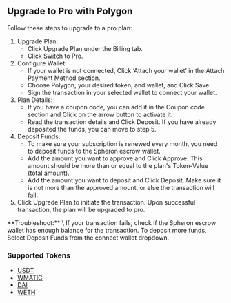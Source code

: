
## Upgrade to Pro with Polygon
Follow these steps to upgrade to a pro plan:

1. Upgrade Plan:
   - Click Upgrade Plan under the Billing tab.
   - Click Switch to Pro.
2. Configure Wallet:
   - If your wallet is not connected, Click ‘Attach your wallet’ in the Attach Payment Method section.
   - Choose Polygon, your desired token, and wallet, and Click Save.
   - Sign the transaction in your selected wallet to connect your wallet.
3. Plan Details:
   - If you have a coupon code, you can add it in the Coupon code section and Click on the arrow button to activate it.
   - Read the transaction details and Click Deposit. If you have already deposited the funds, you can move to step 5.
4. Deposit Funds:
   - To make sure your subscription is renewed every month, you need to deposit funds to the Spheron escrow wallet.
   - Add the amount you want to approve and Click Approve. This amount should be more than or equal to the plan's Token-Value (total amount).
   - Add the amount you want to deposit and Click Deposit. Make sure it is not more than the approved amount, or else the transaction will fail.
5. Click Upgrade Plan to initiate the transaction. Upon successful transaction, the plan will be upgraded to pro.

<Callout>
  **Troubleshoot:** \
  If your transaction fails, check if the Spheron escrow
  wallet has enough balance for the transaction. To deposit more funds, Select
  Deposit Funds from the connect wallet dropdown.
</Callout>

### Supported Tokens

- [USDT](https://polygonscan.com/token/0xc2132d05d31c914a87c6611c10748aeb04b58e8f)
- [WMATIC](https://polygonscan.com/token/0x0d500b1d8e8ef31e21c99d1db9a6444d3adf1270)
- [DAI](https://polygonscan.com/token/0x8f3Cf7ad23Cd3CaDbD9735AFf958023239c6A063)
- [WETH](https://polygonscan.com/token/0x7ceb23fd6bc0add59e62ac25578270cff1b9f619)

